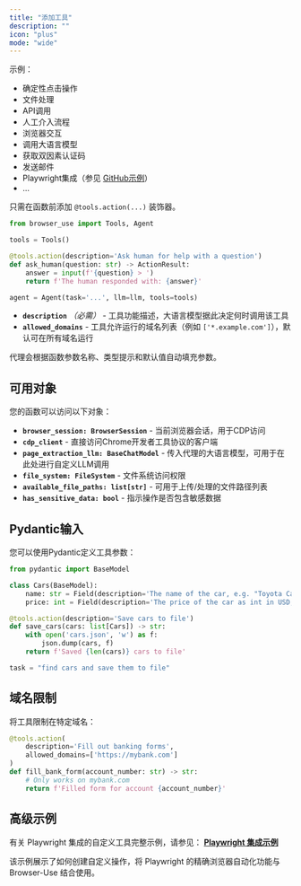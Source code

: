 ```yaml
---
title: "添加工具"
description: ""
icon: "plus"
mode: "wide"
---
```


示例：

- 确定性点击操作
- 文件处理
- API调用
- 人工介入流程
- 浏览器交互
- 调用大语言模型
- 获取双因素认证码
- 发送邮件
- Playwright集成（参见 [GitHub示例](https://github.com/browser-use/browser-use/blob/main/examples/browser/playwright_integration.py)）
- ...

只需在函数前添加 `@tools.action(...)` 装饰器。

```python
from browser_use import Tools, Agent

tools = Tools()

@tools.action(description='Ask human for help with a question')
def ask_human(question: str) -> ActionResult:
    answer = input(f'{question} > ')
    return f'The human responded with: {answer}'
```

```python
agent = Agent(task='...', llm=llm, tools=tools)
```

- **`description`** *（必需）* - 工具功能描述，大语言模型据此决定何时调用该工具
- **`allowed_domains`** - 工具允许运行的域名列表（例如 `['*.example.com']`），默认可在所有域名运行

代理会根据函数参数名称、类型提示和默认值自动填充参数。

## 可用对象

您的函数可以访问以下对象：

- **`browser_session: BrowserSession`** - 当前浏览器会话，用于CDP访问
- **`cdp_client`** - 直接访问Chrome开发者工具协议的客户端
- **`page_extraction_llm: BaseChatModel`** - 传入代理的大语言模型，可用于在此处进行自定义LLM调用
- **`file_system: FileSystem`** - 文件系统访问权限
- **`available_file_paths: list[str]`** - 可用于上传/处理的文件路径列表
- **`has_sensitive_data: bool`** - 指示操作是否包含敏感数据

## Pydantic输入

您可以使用Pydantic定义工具参数：

```python
from pydantic import BaseModel

class Cars(BaseModel):
    name: str = Field(description='The name of the car, e.g. "Toyota Camry"')
    price: int = Field(description='The price of the car as int in USD, e.g. 25000')

@tools.action(description='Save cars to file')
def save_cars(cars: list[Cars]) -> str:
    with open('cars.json', 'w') as f:
        json.dump(cars, f)
    return f'Saved {len(cars)} cars to file'

task = "find cars and save them to file"
```

## 域名限制

将工具限制在特定域名：

```python
@tools.action(
    description='Fill out banking forms',
    allowed_domains=['https://mybank.com']
)
def fill_bank_form(account_number: str) -> str:
    # Only works on mybank.com
    return f'Filled form for account {account_number}'
```

## 高级示例

有关 Playwright 集成的自定义工具完整示例，请参见：
**[Playwright 集成示例](https://github.com/browser-use/browser-use/blob/main/examples/browser/playwright_integration.py)**

该示例展示了如何创建自定义操作，将 Playwright 的精确浏览器自动化功能与 Browser-Use 结合使用。
